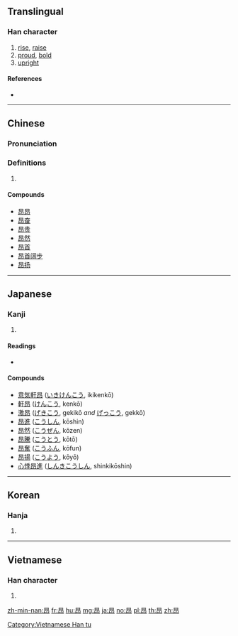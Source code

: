 {{also|昻}}
==Translingual==

===Han character===
{{Han char|rn=72|rad=日|as=04|sn=8|four=60127|canj=AHVL|ids=⿱日卬}}

# [[rise]], [[raise]]
# [[proud]], [[bold]]
# [[upright]]

====References====
* {{Han ref|kx=0490.330|dkj=13783|dj=0851.320|hdz=21495.030|uh=6602|ud=26114|bh=A9F9|bd=43513}}

----

==Chinese==
{{zh-forms}}

===Pronunciation===
{{zh-pron
|m=áng
|c=ngong4,ngong5
|mc=y
|oc=y
|ma=
|cat=v,a
}}

===Definitions===
{{zh-hanzi}}

# {{rfdef|lang=zh}}

====Compounds====
* [[昂昂]]
* [[昂奋]]
* [[昂贵]]
* [[昂然]]
* [[昂首]]
* [[昂首阔步]]
* [[昂扬]]

----

==Japanese==

===Kanji===
{{ja-kanji|grade=|rs=日04}}

# {{defn|lang=ja|sort=日04}}

====Readings====
* {{ja-readings|on=[[こう]] (kō), [[ごう]] (gō)|kun=[[あがる]] (agaru), [[たかい]] (takai)}}

====Compounds====
* [[意気軒昂]] ([[いきけんこう]], ikikenkō)
* [[軒昂]] ([[けんこう]], kenkō)
* [[激昂]] ([[げきこう]], gekikō ''and'' [[げっこう]], gekkō)
* [[昂進]] ([[こうしん]], kōshin)
* [[昂然]] ([[こうぜん]], kōzen)
* [[昂騰]] ([[こうとう]], kōtō)
* [[昂奮]] ([[こうふん]], kōfun)
* [[昂揚]] ([[こうよう]], kōyō)
* [[心悸昂進]] ([[しんきこうしん]], shinkikōshin)

----

==Korean==

===Hanja===
{{ko-hanja|hangeul=앙|eumhun=|rv=ang|mr=ang|y=ang}}

# {{defn|lang=ko|sort=日04}}

----

==Vietnamese==

===Han character===
{{vi-readings|rs=日04|hanviet=[[ngang]], [[ngáng]], [[ngàng]], [[ngãng]]}}

# {{defn|lang=vi|sort=日04}}

[[Category:Vietnamese Han tu]]

[[zh-min-nan:昂]]
[[fr:昂]]
[[hu:昂]]
[[mg:昂]]
[[ja:昂]]
[[no:昂]]
[[pl:昂]]
[[th:昂]]
[[zh:昂]]